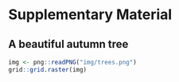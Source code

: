 # Supplementary Material {-}

\beginsupplement

## A beautiful autumn tree {-}

```r
img <- png::readPNG("img/trees.png")
grid::grid.raster(img)
```


\newpage

